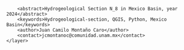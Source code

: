 <?xml version="1.0" encoding="UTF-8"?>
<qgis>
    <layer>
        <title>N_8</title>
        <abstract>Hydrogeological Section N_8 in Mexico Basin, year 2024</abstract>
        <keywords>Hydrogeological-section, QGIS, Python, Mexico Basin</keywords>
        <author>Juan Camilo Montaño Caro</author>
        <contact>jcmontanoc@comunidad.unam.mx</contact>
    </layer>
</qgis>

